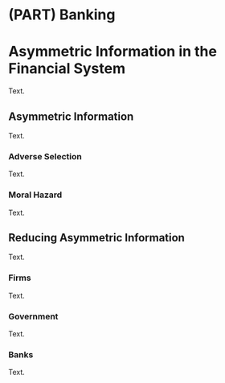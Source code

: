 # (PART) Banking {-}

# Asymmetric Information in the Financial System

Text.

## Asymmetric Information

Text.

### Adverse Selection

Text.

### Moral Hazard

Text.

## Reducing Asymmetric Information

Text.

### Firms 

Text.

### Government

Text.

### Banks 

Text.


